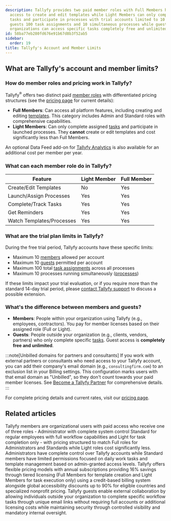 ```yaml
---
description: Tallyfy provides two paid member roles with Full Members having comprehensive
  access to create and edit templates while Light Members can only complete assigned
  tasks and participate in processes with trial accounts limited to 10 members 10
  guests 100 task assignments and 10 simultaneous processes while guests from outside
  organizations can access specific tasks completely free and unlimited.
id: 58ba77eb280fd676e91b67d8b3f52ab5
sidebar:
  order: 19
title: Tallyfy's Account and Member Limits
---
```


## What are Tallyfy's account and member limits?

### How do member roles and pricing work in Tallyfy?

Tallyfy<sup>®</sup> offers two distinct paid [member roles](/products/pro/documenting/members/) with differentiated pricing structures (see the [pricing page](/products/pro/pricing/) for current details):

*   **Full Members**: Can access all platform features, including creating and editing [templates](/products/pro/documenting/templates/). This category includes Admin and Standard roles with comprehensive capabilities.
*   **Light Members**: Can only complete assigned [tasks](/products/pro/tracking-and-tasks/tasks/) and participate in launched processes. They **cannot** create or edit templates and cost significantly less than Full Members.

An optional Data Feed add-on for [Tallyfy Analytics](/products/pro/integrations/analytics/) is also available for an additional cost per member per year.

### What can each member role do in Tallyfy?

| Feature                     | Light Member | Full Member |
| --------------------------- | ------------ | ----------- |
| Create/Edit Templates       | No           | Yes         |
| Launch/Assign Processes     | Yes          | Yes         |
| Complete/Track Tasks        | Yes          | Yes         |
| Get Reminders               | Yes          | Yes         |
| Watch Templates/Processes   | Yes          | Yes         |

### What are the trial plan limits in Tallyfy?

During the free trial period, Tallyfy accounts have these specific limits:

*   Maximum 10 [members](/products/pro/documenting/members/) allowed per account
*   Maximum 10 [guests](/products/pro/documenting/guests/) permitted per account
*   Maximum 100 total [task assignments](/products/pro/tracking-and-tasks/tasks/) across all processes
*   Maximum 10 processes running simultaneously ([processes](/products/pro/tracking-and-tasks/processes/))

If these limits impact your trial evaluation, or if you require more than the standard 14-day trial period, please [contact Tallyfy support](/products/pro/miscellaneous/support/how-can-i-contact-tallyfys-support-team/) to discuss a possible extension.

### What's the difference between members and guests?

*   **Members**: People within your organization using Tallyfy (e.g., employees, contractors). You pay for member licenses based on their assigned role (Full or Light).
*   **Guests**: People outside your organization (e.g., clients, vendors, partners) who only complete specific [tasks](/products/pro/tracking-and-tasks/tasks/). Guest access is **completely free and unlimited**.

:::note[Unbilled domains for partners and consultants]
If you work with external partners or consultants who need access to your Tallyfy account, you can add their company's email domain (e.g., `consultingfirm.com`) to an exclusion list in your Billing settings. This configuration marks users with that email domain as "Unbilled", so they don't count towards your paid member licenses. See [Become a Tallyfy Partner](/products/pro/miscellaneous/how-can-i-become-a-tallyfy-partner/) for comprehensive details.
:::

For complete pricing details and current rates, visit our [pricing page](/products/pro/pricing/).


## Related articles
<CardGrid>
<LinkTitleCard header="<b>Documenting > Members</b>" href="/products/pro/documenting/members/" > Tallyfy members are organizational users with paid access who receive one of three roles - Administrator with complete system control Standard for regular employees with full workflow capabilities and Light for task completion only - with pricing structured to match Full roles for Administrators and Standards while Light roles cost significantly less. </LinkTitleCard>
<LinkTitleCard header="<b>Members > Standard and Admin members</b>" href="/products/pro/documenting/members/standard-admin-members/" > Administrators have complete control over Tallyfy accounts while Standard members have limited permissions focused on daily work tasks and template management based on admin-granted access levels. </LinkTitleCard>
<LinkTitleCard header="<b>Pro > Pricing</b>" href="/products/pro/pricing/" > Tallyfy offers flexible pricing models with annual subscriptions providing 16% savings through tiered licensing (Full Members for template creation and Light Members for task execution only) using a credit-based billing system alongside global accessibility discounts up to 90% for eligible countries and specialized nonprofit pricing. </LinkTitleCard>
<LinkTitleCard header="<b>Documenting > Guests</b>" href="/products/pro/documenting/guests/" > Tallyfy guests enable external collaboration by allowing individuals outside your organization to complete specific workflow tasks through unique email links without requiring full accounts or additional licensing costs while maintaining security through controlled visibility and mandatory internal oversight. </LinkTitleCard>
</CardGrid>